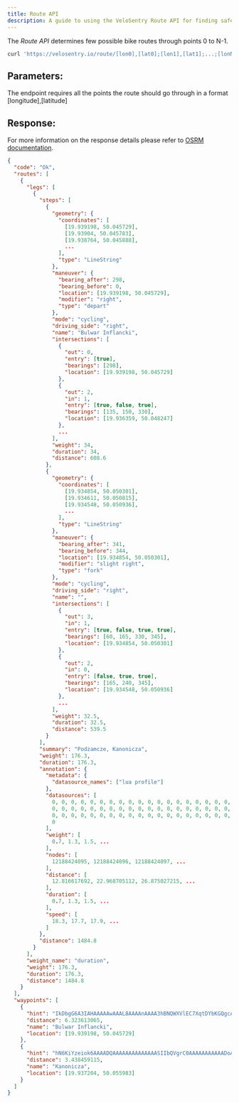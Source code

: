 ```yaml
---
title: Route API
description: A guide to using the VeloSentry Route API for finding safe bike paths.
---
```


The _Route API_ determines few possible bike routes through points 0 to N-1.

```sh
curl 'https://velosentry.io/route/[lon0],[lat0];[lon1],[lat1];...;[lonN-1],[latN-1]'
```

## Parameters:

The endpoint requires all the points the route should go through in a format [longitude],[latitude]

## Response:

For more information on the response details please refer to [OSRM documentation](https://project-osrm.org/docs/v5.24.0/api/#match-service).

```json
{
  "code": "Ok",
  "routes": [
    {
      "legs": [
        {
          "steps": [
            {
              "geometry": {
                "coordinates": [
                  [19.939198, 50.045729],
                  [19.93904, 50.045783],
                  [19.938764, 50.045888],
                  ...
                ],
                "type": "LineString"
              },
              "maneuver": {
                "bearing_after": 298,
                "bearing_before": 0,
                "location": [19.939198, 50.045729],
                "modifier": "right",
                "type": "depart"
              },
              "mode": "cycling",
              "driving_side": "right",
              "name": "Bulwar Inflancki",
              "intersections": [
                {
                  "out": 0,
                  "entry": [true],
                  "bearings": [298],
                  "location": [19.939198, 50.045729]
                },
                {
                  "out": 2,
                  "in": 1,
                  "entry": [true, false, true],
                  "bearings": [135, 150, 330],
                  "location": [19.936359, 50.048247]
                },
                ...
              ],
              "weight": 34,
              "duration": 34,
              "distance": 608.6
            },
            {
              "geometry": {
                "coordinates": [
                  [19.934854, 50.050301],
                  [19.934611, 50.050815],
                  [19.934548, 50.050936],
                  ...
                ],
                "type": "LineString"
              },
              "maneuver": {
                "bearing_after": 341,
                "bearing_before": 344,
                "location": [19.934854, 50.050301],
                "modifier": "slight right",
                "type": "fork"
              },
              "mode": "cycling",
              "driving_side": "right",
              "name": "",
              "intersections": [
                {
                  "out": 3,
                  "in": 1,
                  "entry": [true, false, true, true],
                  "bearings": [60, 165, 330, 345],
                  "location": [19.934854, 50.050301]
                },
                {
                  "out": 2,
                  "in": 0,
                  "entry": [false, true, true],
                  "bearings": [165, 240, 345],
                  "location": [19.934548, 50.050936]
                },
                ...
              ],
              "weight": 32.5,
              "duration": 32.5,
              "distance": 539.5
            }
          ],
          "summary": "Podzamcze, Kanonicza",
          "weight": 176.3,
          "duration": 176.3,
          "annotation": {
            "metadata": {
              "datasource_names": ["lua profile"]
            },
            "datasources": [
              0, 0, 0, 0, 0, 0, 0, 0, 0, 0, 0, 0, 0, 0, 0, 0, 0, 0, 0, 0, 0, 0,
              0, 0, 0, 0, 0, 0, 0, 0, 0, 0, 0, 0, 0, 0, 0, 0, 0, 0, 0, 0, 0, 0,
              0, 0, 0, 0, 0, 0, 0, 0, 0, 0, 0, 0, 0, 0, 0, 0, 0, 0, 0, 0, 0, 0,
              0
            ],
            "weight": [
              0.7, 1.3, 1.5, ...
            ],
            "nodes": [
              12188424095, 12188424096, 12188424097, ...
            ],
            "distance": [
              12.816617692, 22.968705112, 26.875027215, ...
            ],
            "duration": [
              0.7, 1.3, 1.5, ...
            ],
            "speed": [
              18.3, 17.7, 17.9, ...
            ]
          },
          "distance": 1484.8
        }
      ],
      "weight_name": "duration",
      "weight": 176.3,
      "duration": 176.3,
      "distance": 1484.8
    }
  ],
  "waypoints": [
    {
      "hint": "IkDbgG6A3IAHAAAAAwAAAL8AAAAnAAAA3hBNQWXVlEC7XqtDYbKGQgcAAAADAAAAvwAAACcAAABFEQAAfj8wASGj-wKoPzABU6P7AgoAbwf3HdYo",
      "distance": 6.323613065,
      "name": "Bulwar Inflancki",
      "location": [19.939198, 50.045729]
    },
    {
      "hint": "hN6KiYzeiok6AAAADQAAAAAAAAAAAAAASIIbQVgrC0AAAAAAAAAAADoAAAANAAAAAAAAAAAAAABFEQAAtDcwAS_L-wLeNzABIMv7AgAA3wH3HdYo",
      "distance": 3.438459115,
      "name": "Kanonicza",
      "location": [19.937204, 50.055983]
    }
  ]
}
```
